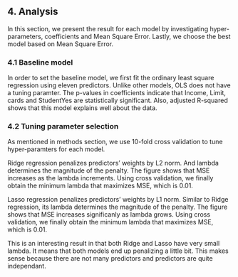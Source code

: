 ## 4. Analysis
In this section, we present the result for each model by investigating hyper-parameters, coefficients and Mean Square Error. Lastly, we choose the best model based on Mean Square Error.

### 4.1 Baseline model
In order to set the baseline model, we first fit the ordinary least square regression using eleven predictors. Unlike other models, OLS does not have a tuning paramter. The p-values in coefficients indicate that Income, Limit, cards and StudentYes are statistically significant. Also, adjusted R-squared shows that this model explains well about the data. 

### 4.2 Tuning parameter selection
As mentioned in methods section, we use 10-fold cross validation to tune hyper-paramters for each model. 

Ridge regression penalizes predictors' weights by L2 norm. And lambda determines the magnitude of the penalty. The figure shows that MSE increases as the lambda increments. Using cross validation, we finally obtain the minimum lambda that maximizes MSE, which is 0.01. 

Lasso regression penalizes predictors' weights by L1 norm. Similar to Ridge regression, its lambda determines the magnitude of the penalty. The figure shows that MSE increases significanly as lambda grows. Using cross validation, we finally obtain the minimum lambda that maximizes MSE, which is 0.01. 

This is an interesting result in that both Ridge and Lasso have very small lambda. It means that both models end up penalizing a little bit. This makes sense because there are not many predictors and predictors are quite independant. 